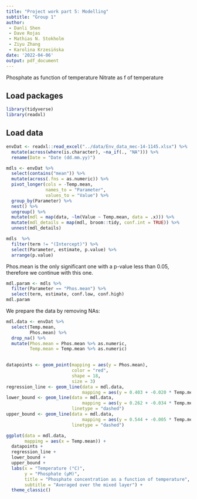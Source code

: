```yaml
---
title: "Project work part 5: Modelling"
subtitle: "Group 1"
author: 
 - Danli Shen
 - Dave Rojas
 - Mathias N. Stokholm
 - Ziyu Zhang
 - Karolina Krzesińska
date: '2022-04-06'
output: pdf_document
---
```


Phosphate as function of temperature
Nitrate as f of temperature

## Load packages
```r
library(tidyverse)
library(readxl)
```

## Load data
```r
envDat <- readxl::read_excel("../data/Env_data_mec-14-1145.xlsx") %>% 
  mutate(across(where(is.character), ~na_if(., "NA"))) %>% 
  rename(Date = "Date (dd.mm.yy)")
```



```r
mdls <- envDat %>%
  select(contains("mean")) %>% 
  mutate(across(.fns = as.numeric)) %>% 
  pivot_longer(cols = -Temp.mean,
               names_to = "Parameter",
               values_to = "Value") %>% 
  group_by(Parameter) %>% 
  nest() %>% 
  ungroup() %>% 
  mutate(mdl = map(data, ~lm(Value ~ Temp.mean, data = .x))) %>% 
  mutate(mdl_details = map(mdl, broom::tidy, conf.int = TRUE)) %>% 
  unnest(mdl_details)

mdls  %>% 
  filter(term != "(Intercept)") %>% 
  select(Parameter, estimate, p.value) %>% 
  arrange(p.value)
```

Phos.mean is the only significant one with a p-value less than 0.05, therefore we continue with this one.

```r
mdl.param <- mdls %>% 
  filter(Parameter == "Phos.mean") %>% 
  select(term, estimate, conf.low, conf.high) 
mdl.param
```

We prepare the data by removing NAs:
```r
mdl.data <- envDat %>% 
  select(Temp.mean,
         Phos.mean) %>% 
  drop_na() %>% 
  mutate(Phos.mean = Phos.mean %>% as.numeric,
         Temp.mean = Temp.mean %>% as.numeric)
  
```


```r
datapoints <- geom_point(mapping = aes(y = Phos.mean),
                         color = "red",
                         shape = 18,
                         size = 3)
regression_line <- geom_line(data = mdl.data,
                             mapping = aes(y = 0.403 + -0.020 * Temp.mean))
lower_bound <- geom_line(data = mdl.data,
                             mapping = aes(y = 0.262 + -0.034 * Temp.mean),
                         linetype = "dashed")
upper_bound <- geom_line(data = mdl.data,
                             mapping = aes(y = 0.544 + -0.005 * Temp.mean),
                         linetype = "dashed")

ggplot(data = mdl.data,
       mapping = aes(x = Temp.mean)) +
  datapoints +
  regression_line +
  lower_bound +
  upper_bound +
  labs(x = "Temperature (°C)",
       y = "Phosphate (μM)",
       title = "Phosphate concentration as a function of temperature",
       subtitle = "Averaged over the mixed layer") +
  theme_classic()
```


